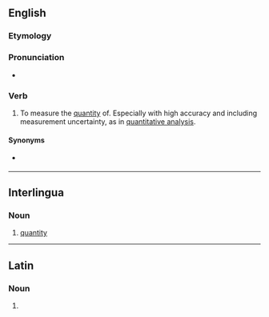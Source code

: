 ==English==

===Etymology===
{{back-form|quantitative|lang=en}}

===Pronunciation===
* {{a|UK}} {{IPA|/ˈkwɒn.tɪ.teɪt/|lang=en}}

===Verb===
{{en-verb|quantitates|quantitating|quantitated}}

# To measure the [[quantity]] of. Especially with high accuracy and including measurement uncertainty, as in [[quantitative analysis]].

====Synonyms====
* {{sense|assign a quantity to}} {{l|en|quantify}}

----

==Interlingua==

===Noun===
{{ia-noun}}

# [[quantity]]

----

==Latin==

===Noun===
{{la-noun-form|quantitāte}}

# {{inflection of|quantitas||abl|s|lang=la}}